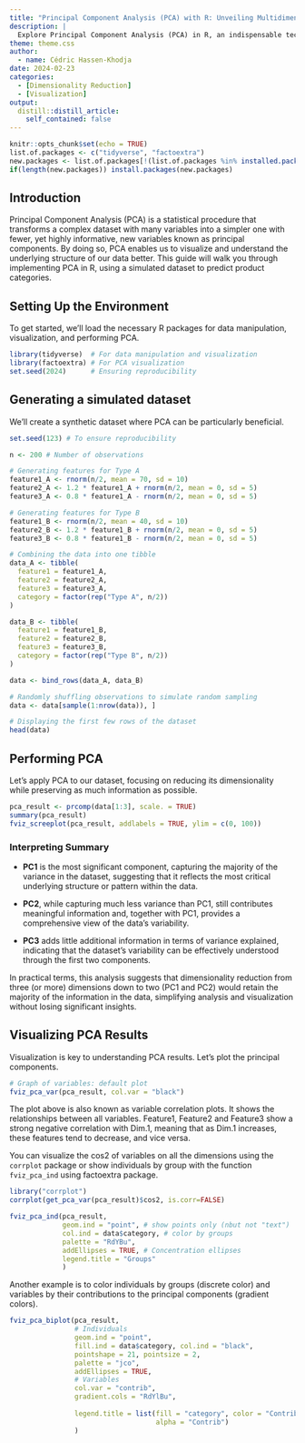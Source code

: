 ```yaml
---
title: "Principal Component Analysis (PCA) with R: Unveiling Multidimensionality"
description: |
  Explore Principal Component Analysis (PCA) in R, an indispensable technique for dimensionality reduction and data visualization. This comprehensive guide covers everything from the basics of PCA to its implementation for enhancing feature understanding and simplifying complex datasets.
theme: theme.css
author:
  - name: Cédric Hassen-Khodja
date: 2024-02-23
categories: 
  - [Dimensionality Reduction]
  - [Visualization]
output:
  distill::distill_article:
    self_contained: false
---
```



```r
knitr::opts_chunk$set(echo = TRUE)
list.of.packages <- c("tidyverse", "factoextra")
new.packages <- list.of.packages[!(list.of.packages %in% installed.packages()[,"Package"])]
if(length(new.packages)) install.packages(new.packages)
```

## Introduction

Principal Component Analysis (PCA) is a statistical procedure that transforms a complex dataset with many variables into a simpler one with fewer, yet highly informative, new variables known as principal components. By doing so, PCA enables us to visualize and understand the underlying structure of our data better. This guide will walk you through implementing PCA in R, using a simulated dataset to predict product categories.

## Setting Up the Environment

To get started, we'll load the necessary R packages for data manipulation, visualization, and performing PCA.

```r
library(tidyverse)  # For data manipulation and visualization
library(factoextra) # For PCA visualization
set.seed(2024)      # Ensuring reproducibility
```

## Generating a simulated dataset

We'll create a synthetic dataset where PCA can be particularly beneficial.

```r
set.seed(123) # To ensure reproducibility

n <- 200 # Number of observations

# Generating features for Type A
feature1_A <- rnorm(n/2, mean = 70, sd = 10)
feature2_A <- 1.2 * feature1_A + rnorm(n/2, mean = 0, sd = 5)
feature3_A <- 0.8 * feature1_A - rnorm(n/2, mean = 0, sd = 5)

# Generating features for Type B
feature1_B <- rnorm(n/2, mean = 40, sd = 10)
feature2_B <- 1.2 * feature1_B + rnorm(n/2, mean = 0, sd = 5)
feature3_B <- 0.8 * feature1_B - rnorm(n/2, mean = 0, sd = 5)

# Combining the data into one tibble
data_A <- tibble(
  feature1 = feature1_A,
  feature2 = feature2_A,
  feature3 = feature3_A,
  category = factor(rep("Type A", n/2))
)

data_B <- tibble(
  feature1 = feature1_B,
  feature2 = feature2_B,
  feature3 = feature3_B,
  category = factor(rep("Type B", n/2))
)

data <- bind_rows(data_A, data_B)

# Randomly shuffling observations to simulate random sampling
data <- data[sample(1:nrow(data)), ]

# Displaying the first few rows of the dataset
head(data)
```

## Performing PCA

Let's apply PCA to our dataset, focusing on reducing its dimensionality while preserving as much information as possible.

```r
pca_result <- prcomp(data[1:3], scale. = TRUE)
summary(pca_result)
fviz_screeplot(pca_result, addlabels = TRUE, ylim = c(0, 100))
```

### Interpreting Summary

- **PC1** is the most significant component, capturing the majority of the variance in the dataset, suggesting that it reflects the most critical underlying structure or pattern within the data.

- **PC2**, while capturing much less variance than PC1, still contributes meaningful information and, together with PC1, provides a comprehensive view of the data's variability.

- **PC3** adds little additional information in terms of variance explained, indicating that the dataset's variability can be effectively understood through the first two components.

In practical terms, this analysis suggests that dimensionality reduction from three (or more) dimensions down to two (PC1 and PC2) would retain the majority of the information in the data, simplifying analysis and visualization without losing significant insights.


## Visualizing PCA Results

Visualization is key to understanding PCA results. Let's plot the principal components.

```r
# Graph of variables: default plot
fviz_pca_var(pca_result, col.var = "black")
```
\underline{Interpretation:} The plot above is also known as variable correlation plots. It shows the relationships between all variables. Feature1, Feature2 and Feature3 show a strong negative correlation with Dim.1, meaning that as Dim.1 increases, these features tend to decrease, and vice versa.

You can visualize the cos2 of variables on all the dimensions using the `corrplot` package or show individuals by group with the function `fviz_pca_ind` using factoextra package.

```r
library("corrplot")
corrplot(get_pca_var(pca_result)$cos2, is.corr=FALSE)
```
```r
fviz_pca_ind(pca_result,
             geom.ind = "point", # show points only (nbut not "text")
             col.ind = data$category, # color by groups
             palette = "RdYBu",
             addEllipses = TRUE, # Concentration ellipses
             legend.title = "Groups"
             )
```

Another example is to color individuals by groups (discrete color) and variables by their contributions to the principal components (gradient colors).


```r
fviz_pca_biplot(pca_result, 
                # Individuals
                geom.ind = "point",
                fill.ind = data$category, col.ind = "black",
                pointshape = 21, pointsize = 2,
                palette = "jco",
                addEllipses = TRUE,
                # Variables
                col.var = "contrib",
                gradient.cols = "RdYlBu",
                
                legend.title = list(fill = "category", color = "Contrib",
                                    alpha = "Contrib")
                )
```